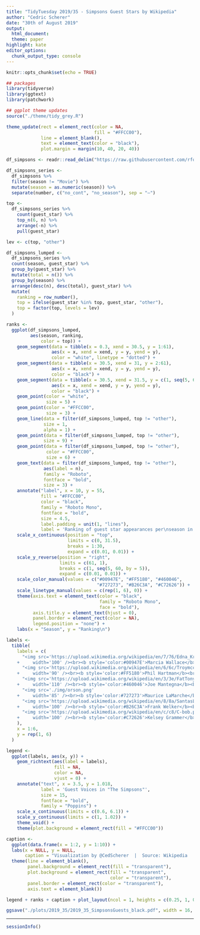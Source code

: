 ```yaml
---
title: "TidyTuesday 2019/35 - Simpsons Guest Stars by Wikipedia"
author: "Cedric Scherer"
date: "30th of August 2019"
output:
  html_document:
  theme: paper
highlight: kate
editor_options:
  chunk_output_type: console
---
```

  
```r
knitr::opts_chunk$set(echo = TRUE)
```

```r
## packages
library(tidyverse)
library(ggtext)
library(patchwork)

## ggplot theme updates
source("./theme/tidy_grey.R")

theme_update(rect = element_rect(color = NA, 
                                 fill = "#FFCC00"),
             line = element_blank(),
             text = element_text(color = "black"), 
             plot.margin = margin(10, 40, 20, 40))
```

```r

df_simpsons <- readr::read_delim("https://raw.githubusercontent.com/rfordatascience/tidytuesday/master/data/2019/2019-08-27/simpsons-guests.csv", delim = "|", quote = "")
```

```r
df_simpsons_series <- 
  df_simpsons %>% 
  filter(season != "Movie") %>% 
  mutate(season = as.numeric(season)) %>% 
  separate(number, c("no_cont", "no_season"), sep = "–")
```

```r
top <- 
  df_simpsons_series %>% 
    count(guest_star) %>% 
    top_n(6, n) %>% 
    arrange(-n) %>%
    pull(guest_star)

lev <- c(top, "other")

df_simpsons_lumped <- 
  df_simpsons_series %>% 
  count(season, guest_star) %>% 
  group_by(guest_star) %>% 
  mutate(total = n()) %>% 
  group_by(season) %>% 
  arrange(desc(n), desc(total), guest_star) %>% 
  mutate(
    ranking = row_number(),
    top = ifelse(guest_star %in% top, guest_star, "other"),
    top = factor(top, levels = lev)
  )

ranks <- 
  ggplot(df_simpsons_lumped, 
         aes(season, ranking, 
             color = top)) +
    geom_segment(data = tibble(x = 0.3, xend = 30.5, y = 1:61), 
                 aes(x = x, xend = xend, y = y, yend = y),
                 color = "white", linetype = "dotted") +
    geom_segment(data = tibble(x = 30.5, xend = 31, y = 2:61), 
                 aes(x = x, xend = xend, y = y, yend = y),
                 color = "black") +
    geom_segment(data = tibble(x = 30.5, xend = 31.5, y = c(1, seq(5, 60, by = 5))), 
                 aes(x = x, xend = xend, y = y, yend = y),
                 color = "black") +
    geom_point(color = "white", 
               size = 5) +
    geom_point(color = "#FFCC00", 
               size = 3) + 
    geom_line(data = filter(df_simpsons_lumped, top != "other"), 
              size = 1, 
              alpha = 1) +
    geom_point(data = filter(df_simpsons_lumped, top != "other"), 
              size = 9) + 
    geom_point(data = filter(df_simpsons_lumped, top != "other"), 
               color = "#FFCC00", 
               size = 6) + 
    geom_text(data = filter(df_simpsons_lumped, top != "other"), 
              aes(label = n),
              family = "Roboto",
              fontface = "bold", 
              size = 3) +
    annotate("label", x = 10, y = 55, 
             fill = "#FFCC00", 
             color = "black",
             family = "Roboto Mono", 
             fontface = "bold", 
             size = 4.5,
             label.padding = unit(1, "lines"),
             label = 'Ranking of guest star appearances per\nseason in the TV series "The Simpsons".\n\nThe six top guests are colored\n and visualised as their common character.\nAll others are ranked anonymously and\nindicate the total number of guests\nper season. In case of a tie guest stars\nare sorted by the number of appearances.') +
    scale_x_continuous(position = "top", 
                       limits = c(0, 31.5), 
                       breaks = 1:30,
                       expand = c(0.01, 0.01)) +
    scale_y_reverse(position = "right", 
                    limits = c(61, 1), 
                    breaks = c(1, seq(5, 60, by = 5)),
                    expand = c(0.01, 0.01)) +
    scale_color_manual(values = c("#00947E", "#FF5180", "#460046", 
                                  "#727273", "#B26C3A", "#C72626")) +
    scale_linetype_manual(values = c(rep(1, 6), 0)) +
    theme(axis.text = element_text(color = "black",
                                   family = "Roboto Mono", 
                                   face = "bold"),
          axis.title.y = element_text(hjust = 0),
          panel.border = element_rect(color = NA),
          legend.position = "none") +
    labs(x = "Season", y = "Ranking\n")
```

```r
labels <-
  tibble(
    labels = c(
      "<img src='https://upload.wikimedia.org/wikipedia/en/7/76/Edna_Krabappel.png'
    +     width='100' /><br><b style='color:#00947E'>Marcia Wallace</b><br><i style='color:#00947E'>Edna Krabappel</i></b>",
      "<img src='https://upload.wikimedia.org/wikipedia/en/6/6c/Troymcclure.png'
    +     width='90' /><br><b style='color:#FF5180'>Phil Hartman</b><br><i style='color:#FF5180'>Troy McClure</i></b>",
      "<img src='https://upload.wikimedia.org/wikipedia/en/3/3e/FatTony.png'
    +     width='110' /><br><b style='color:#460046'>Joe Mantegna</b><br><i style='color:#460046'>Fat Tony</i></b>",
      "<img src='./img/orson.png'
    +     width='85' /><br><b style='color:#727273'>Maurice LaMarche</b><br><i style='color:#727273'>Several VIPs</i>",
      "<img src='https://upload.wikimedia.org/wikipedia/en/8/8a/SantasLittleHelper.png'
    +     width='100' /><br><b style='color:#B26C3A'>Frank Welker</b><br><i style='color:#B26C3A'>Santas Little Helper</i></b>",
      "<img src='https://upload.wikimedia.org/wikipedia/en/c/c8/C-bob.png'
    +     width='100' /><br><b style='color:#C72626'>Kelsey Grammer</b><br><i style='color:#C72626'>Sideshow Bob</i></b>"
    ),
    x = 1:6, 
    y = rep(1, 6)
  )

legend <- 
  ggplot(labels, aes(x, y)) +
    geom_richtext(aes(label = labels), 
                  fill = NA, 
                  color = NA, 
                  vjust = 0) +
    annotate("text", x = 3.5, y = 1.018, 
             label = 'Guest Voices in "The Simpsons"', 
             size = 15, 
             fontface = "bold", 
             family = "Poppins") +
    scale_x_continuous(limits = c(0.6, 6.1)) +
    scale_y_continuous(limits = c(1, 1.02)) +
    theme_void() +
    theme(plot.background = element_rect(fill = "#FFCC00"))
```

```r
caption <- 
  ggplot(data.frame(x = 1:2, y = 1:10)) +
  labs(x = NULL, y = NULL,
       caption = "Visualization by @CedScherer  |  Source: Wikipedia  |  Image  Copyright: Matt Groening & 20th Century Fox                                                   ") +
  theme(line = element_blank(),
        panel.background = element_rect(fill = "transparent"),
        plot.background = element_rect(fill = "transparent", 
                                       color = "transparent"),
        panel.border = element_rect(color = "transparent"),
        axis.text = element_blank())
```

```r
legend + ranks + caption + plot_layout(ncol = 1, heights = c(0.25, 1, 0))

ggsave("./plots/2019_35/2019_35_SimpsonsGuests_black.pdf", width = 16, height = 24, device = cairo_pdf)
```

***
  
```r
sessionInfo()
```
